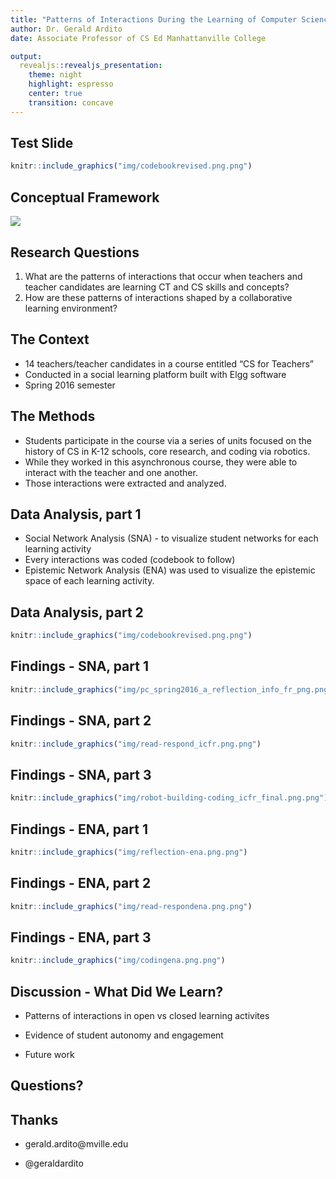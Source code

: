 ---
title: "Patterns of Interactions During the Learning of Computer Science and Computational Thinking Skills in a Teacher Preparation Course"
author: Dr. Gerald Ardito
date: Associate Professor of CS Ed Manhattanville College

output:
  revealjs::revealjs_presentation:
    theme: night
    highlight: espresso
    center: true
    transition: concave
---
## Test Slide
```{r, out.width = "1000px", echo = FALSE, fig.align = "center"}
knitr::include_graphics("img/codebookrevised.png.png")
```

## Conceptual Framework

![](img/site-2021-concept-model.png.png)

## Research Questions
   
1. What are the patterns of interactions that occur when teachers and teacher candidates are learning CT and CS skills and concepts?
2. How are these patterns of interactions shaped by a collaborative learning environment?

## The Context

- 14 teachers/teacher candidates in a course entitled "CS for Teachers"
- Conducted in a social learning platform built with Elgg software
- Spring 2016 semester


## The Methods
- Students participate in the course via a series of units focused on the history of CS in K-12 schools, core research, and coding via robotics.
- While they worked in this asynchronous course, they were able to interact with the teacher and one another.
- Those interactions were extracted and analyzed.

## Data Analysis, part 1
- Social Network Analysis (SNA) - to visualize student networks for each learning activity
- Every interactions was coded (codebook to follow)
- Epistemic Network Analysis (ENA) was used to visualize the epistemic space of each learning activity.

## Data Analysis, part 2

```{r, out.width = "1000px", echo = FALSE, fig.align = "center"}
knitr::include_graphics("img/codebookrevised.png.png")
```

## Findings - SNA, part 1
```{r, out.width = "1000px", echo = FALSE, fig.align = "center"}
knitr::include_graphics("img/pc_spring2016_a_reflection_info_fr_png.png")
```



## Findings - SNA, part 2

```{r, out.width = "800px", echo = FALSE, fig.align = "center"}
knitr::include_graphics("img/read-respond_icfr.png.png")
```

## Findings - SNA, part 3
```{r, out.width = "800px", echo = FALSE, fig.align = "center"}
knitr::include_graphics("img/robot-building-coding_icfr_final.png.png")
```



## Findings - ENA, part 1
```{r, out.width = "800px", echo = FALSE, fig.align = "center"}
knitr::include_graphics("img/reflection-ena.png.png")
```

## Findings - ENA, part 2
```{r, out.width = "800px", echo = FALSE, fig.align = "center"}
knitr::include_graphics("img/read-respondena.png.png")
```


## Findings - ENA, part 3
```{r, out.width = "800px", echo = FALSE, fig.align = "center"}
knitr::include_graphics("img/codingena.png.png")
```


## Discussion - What Did We Learn?
- Patterns of interactions in open vs closed learning activites

- Evidence of student autonomy and engagement

- Future work



## Questions?

## Thanks
- gerald.ardito@mville.edu

- @geraldardito


